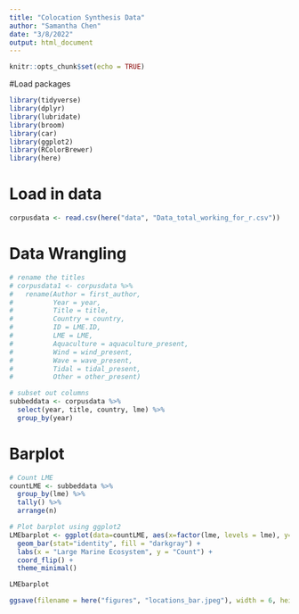 ```yaml
---
title: "Colocation Synthesis Data"
author: "Samantha Chen"
date: "3/8/2022"
output: html_document
---
```


```r
knitr::opts_chunk$set(echo = TRUE)
```

#Load packages
```r
library(tidyverse)
library(dplyr)
library(lubridate)
library(broom)
library(car)
library(ggplot2)
library(RColorBrewer)
library(here)
```

# Load in data
```r
corpusdata <- read.csv(here("data", "Data_total_working_for_r.csv"))
```

# Data Wrangling
```r

# rename the titles
# corpusdata1 <- corpusdata %>% 
#   rename(Author = first_author,
#          Year = year,
#          Title = title,
#          Country = country,
#          ID = LME.ID,
#          LME = LME,
#          Aquaculture = aquaculture_present,
#          Wind = wind_present,
#          Wave = wave_present,
#          Tidal = tidal_present,
#          Other = other_present)

# subset out columns
subbeddata <- corpusdata %>% 
  select(year, title, country, lme) %>% 
  group_by(year)
```

# Barplot
```r
# Count LME
countLME <- subbeddata %>% 
  group_by(lme) %>% 
  tally() %>% 
  arrange(n)

# Plot barplot using ggplot2
LMEbarplot <- ggplot(data=countLME, aes(x=factor(lme, levels = lme), y=n)) +
  geom_bar(stat="identity", fill = "darkgray") +
  labs(x = "Large Marine Ecosystem", y = "Count") +
  coord_flip() +
  theme_minimal()

LMEbarplot
```


```r
ggsave(filename = here("figures", "locations_bar.jpeg"), width = 6, height = 5, units = "in")

```

